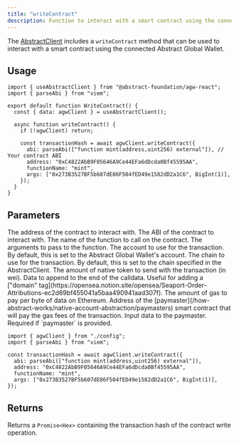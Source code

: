 ```yaml
---
title: "writeContract"
description: Function to interact with a smart contract using the connected Abstract Global Wallet.
---
```


The [AbstractClient](/abstract-global-wallet/agw-client/createAbstractClient)
includes a `writeContract` method that can be used to interact with a smart contract using the connected Abstract Global Wallet.

## Usage

```tsx
import { useAbstractClient } from "@abstract-foundation/agw-react";
import { parseAbi } from "viem";

export default function WriteContract() {
  const { data: agwClient } = useAbstractClient();

  async function writeContract() {
    if (!agwClient) return;

    const transactionHash = await agwClient.writeContract({
      abi: parseAbi(["function mint(address,uint256) external"]), // Your contract ABI
      address: "0xC4822AbB9F05646A9Ce44EFa6dDcda0Bf45595AA",
      functionName: "mint",
      args: ["0x273B3527BF5b607dE86F504fED49e1582dD2a1C6", BigInt(1)],
    });
  }
}
```

## Parameters

<ResponseField name="address" type="Address" required>
  The address of the contract to interact with.
</ResponseField>

<ResponseField name="abi" type="Abi" required>
  The ABI of the contract to interact with.
</ResponseField>

<ResponseField name="functionName" type="string" required>
  The name of the function to call on the contract.
</ResponseField>

<ResponseField name="args" type="unknown[]">
  The arguments to pass to the function.
</ResponseField>

<ResponseField name="account" type="Account">
  The account to use for the transaction. By default, this is set to the
  Abstract Global Wallet's account.
</ResponseField>

<ResponseField name="chain" type="Chain">
  The chain to use for the transaction. By default, this is set to the chain
  specified in the AbstractClient.
</ResponseField>

<ResponseField name="value" type="bigint">
  The amount of native token to send with the transaction (in wei).
</ResponseField>

<ResponseField name="dataSuffix" type="Hex">
  Data to append to the end of the calldata. Useful for adding a ["domain"
  tag](https://opensea.notion.site/opensea/Seaport-Order-Attributions-ec2d69bf455041a5baa490941aad307f).
</ResponseField>

<ResponseField name="gasPerPubdata" type="bigint">
  The amount of gas to pay per byte of data on Ethereum.
</ResponseField>

<ResponseField name="paymaster" type="Account | Address">
  Address of the
  [paymaster](/how-abstract-works/native-account-abstraction/paymasters) smart
  contract that will pay the gas fees of the transaction.
</ResponseField>

<ResponseField name="paymasterInput" type="Hex">
  Input data to the paymaster. Required if `paymaster` is provided.
</ResponseField>

<Expandable title="Example with Paymaster">

```tsx
import { agwClient } from "./config";
import { parseAbi } from "viem";

const transactionHash = await agwClient.writeContract({
  abi: parseAbi(["function mint(address,uint256) external"]),
  address: "0xC4822AbB9F05646A9Ce44EFa6dDcda0Bf45595AA",
  functionName: "mint",
  args: ["0x273B3527BF5b607dE86F504fED49e1582dD2a1C6", BigInt(1)],
});
```

</Expandable>

## Returns

Returns a `Promise<Hex>` containing the transaction hash of the contract write operation.